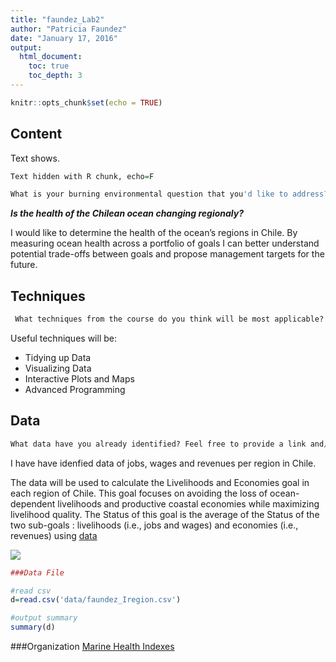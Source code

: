 ```yaml
---
title: "faundez_Lab2"
author: "Patricia Faundez"
date: "January 17, 2016"
output:
  html_document:
    toc: true
    toc_depth: 3
---
```



```r
knitr::opts_chunk$set(echo = TRUE)
```


## Content

Text shows.

<!-- Text hidden with HTML. -->

```r
Text hidden with R chunk, echo=F

What is your burning environmental question that you'd like to address? Feel free to provide group project, dissertation, and/or personal interest. What's the study area?
```

**_Is the health of the Chilean ocean changing regionaly?_**
  
  I would like to determine the health of the ocean's regions in Chile. By measuring ocean health across a portfolio of goals I can better understand potential trade-offs between goals and propose management targets for the future.
  

## Techniques

```r
 What techniques from the course do you think will be most applicable?

```        
 
Useful techniques will be:

* Tidying up Data
* Visualizing Data
* Interactive Plots and Maps
* Advanced Programming
  
        
## Data

```r
What data have you already identified? Feel free to provide a link and/or details on the variables of interest.

```        

I have have idenfied data of jobs, wages and revenues per region in Chile.
  
  The data will be used to calculate the Livelihoods and Economies goal in each region of Chile. This goal focuses on avoiding the loss of ocean-dependent livelihoods and productive coastal economies while maximizing livelihood quality. The Status of this goal is the average of the Status of the two sub-goals : livelihoods  (i.e., jobs and wages) and economies (i.e., revenues) using [data](http://www.ine.cl/canales/chile_estadistico/familias/laborales.php)
  
![](images/Chile_OHI.png)

```r
###Data File

#read csv
d=read.csv('data/faundez_Iregion.csv')

#output summary
summary(d)

```



###Organization
[Marine Health Indexes](https://github.com/marinehealth)